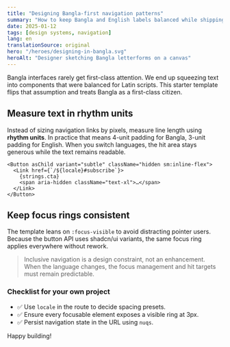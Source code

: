 ```yaml
---
title: "Designing Bangla-first navigation patterns"
summary: "How to keep Bangla and English labels balanced while shipping fast Next.js navigation."
date: 2025-01-12
tags: [design systems, navigation]
lang: en
translationSource: original
hero: "/heroes/designing-in-bangla.svg"
heroAlt: "Designer sketching Bangla letterforms on a canvas"
---
```


Bangla interfaces rarely get first-class attention. We end up squeezing text into components that were balanced for Latin scripts. This starter template flips that assumption and treats Bangla as a first-class citizen.

## Measure text in rhythm units

Instead of sizing navigation links by pixels, measure line length using **rhythm units**. In practice that means 4-unit padding for Bangla, 3-unit padding for English. When you switch languages, the hit area stays generous while the text remains readable.

```tsx filename="src/components/layout/site-header.tsx"
<Button asChild variant="subtle" className="hidden sm:inline-flex">
  <Link href={`/${locale}#subscribe`}>
    {strings.cta}
    <span aria-hidden className="text-xl">…</span>
  </Link>
</Button>
```

## Keep focus rings consistent

The template leans on `:focus-visible` to avoid distracting pointer users. Because the button API uses shadcn/ui variants, the same focus ring applies everywhere without rework.

> Inclusive navigation is a design constraint, not an enhancement. When the language changes, the focus management and hit targets must remain predictable.

### Checklist for your own project

- ✅ Use `locale` in the route to decide spacing presets.
- ✅ Ensure every focusable element exposes a visible ring at 3px.
- ✅ Persist navigation state in the URL using `nuqs`.

Happy building!
